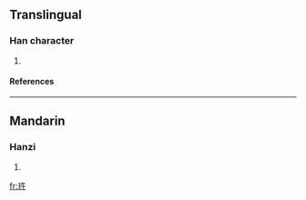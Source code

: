 ==Translingual==
===Han character===
{{Han char|rn=96|rad=玉|as=04|sn=8|four=1814<sub>0</sub>|canj=一土人十 (MGOJ)}}
# {{defn|Han|sort=玉04}}
====References====
{{Han ref|kx=0727.290|dkj=20856|hdz=21104.070|uh=739D|ud=29597|bh=CD6D|bd=52589}}

----
==Mandarin==
===Hanzi===
{{cmn-hanzi|pin=[[wǔ]] (wu3)|wg=wu<sup>3</sup>}}
# {{defn|Mandarin}}

[[fr:玝]]